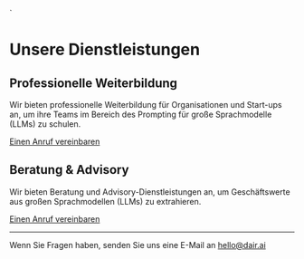 `
# Unsere Dienstleistungen

## Professionelle Weiterbildung
Wir bieten professionelle Weiterbildung für Organisationen und Start-ups an, um ihre Teams im Bereich des Prompting für große Sprachmodelle (LLMs) zu schulen.

[Einen Anruf vereinbaren](https://calendly.com/elvisosaravia/dair-ai-professional-training)

## Beratung & Advisory
Wir bieten Beratung und Advisory-Dienstleistungen an, um Geschäftswerte aus großen Sprachmodellen (LLMs) zu extrahieren.

[Einen Anruf vereinbaren](https://calendly.com/elvisosaravia/dair-ai-consulting)

---

Wenn Sie Fragen haben, senden Sie uns eine E-Mail an [hello@dair.ai](mailto:hello@dair.ai)

